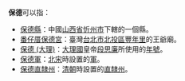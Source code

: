 '''保德'''可以指：

* [[保德縣|保德縣]]：中國[[山西省|山西省]][[忻州市|忻州市]]下轄的一個縣。
* [[番仔厝保德宮|番仔厝保德宮]]：臺灣[[台北市|台北市]][[北投區|北投區]][[豐年里|豐年里]]的王爺廟。
* [[保德_(大理)|保德 (大理)]]：[[大理國|大理國]]皇帝[[段思廉|段思廉]]所使用的[[年號|年號]]。
* [[保德軍|保德軍]]：[[北宋|北宋]]時設置的[[军_(行政区划)|軍]]。
* [[保德直隸州|保德直隸州]]：[[清朝|清朝]]時設置的[[直隸州|直隸州]]。

{{disambig | cat=二字亞洲相關消歧義}}